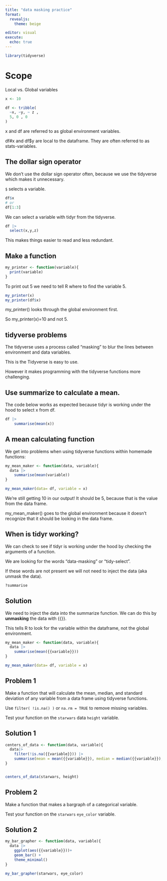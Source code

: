 ```yaml
---
title: "data masking practice"
format: 
  revealjs:
    theme: beige

editor: visual
execute: 
  echo: true
---
```


```r
library(tidyverse)
```

# Scope

Local vs. Global variables

```r
x <- 10

df <- tribble(
  ~x, ~y, ~ z ,
  5, 0 , 0
)
```

x and df are referred to as global environment variables.

df#x and df\$y are local to the dataframe. They are often referred to as stats-variables.

## The dollar sign operator

We don't use the dollar sign operator often, because we use the tidyverse which makes it unnecessary.

`$` selects a variable.

```r
df$x
# or 
df[1:3]
```

We can select a variable with tidyr from the tidyverse.

```r
df |>
  select(x,y,z)
```

This makes things easier to read and less redundant.

## Make a function

```r
my_printer <- function(variable){
  print(variable)
}
```

To print out 5 we need to tell R where to find the variable 5.

```r
my_printer(x)
my_printer(df$x)
```

my_printer() looks through the global environment first.

So my_printer(x)=10 and not 5.

## tidyverse problems

The tidyverse uses a process called "masking" to blur the lines between environment and data variables.

This is the Tidyverse is easy to use.

However it makes programming with the tidyverse functions more challenging.

## Use summarize to calculate a mean.

The code below works as expected because tidyr is working under the hood to select x from df.

```r
df |>
    summarise(mean(x))
```

## A mean calculating function

We get into problems when using tidyverse functions within homemade functions:

```r
my_mean_maker <- function(data, variable){
  data |>
    summarise(mean(variable))
}
```

```r
my_mean_maker(data= df, variable = x)
```

We're still getting 10 in our output! It should be 5, because that is the value from the data frame.

my_mean_maker() goes to the global environment because it doesn't recognize that it should be looking in the data frame.

## When is tidyr working?

We can check to see if tidyr is working under the hood by checking the arguments of a function.

We are looking for the words "data-masking" or "tidy-select".

If these words are not present we will not need to inject the data (aka unmask the data).

```r
?summarise
```

## Solution

We need to inject the data into the summarize function. We can do this by **unmasking** the data with {{}}.

This tells R to look for the variable within the dataframe, not the global environment.

```r
my_mean_maker <- function(data, variable){
  data |>
    summarise(mean({{variable}}))
}
```

```r
my_mean_maker(data= df, variable = x)
```

## Problem 1

Make a function that will calculate the mean, median, and standard deviation of any variable from a data frame using tidyverse functions.

Use `filter( !is.na() )` or `na.rm = TRUE` to remove missing variables.

Test your function on the `starwars` data `height` variable.

## Solution 1

```r
centers_of_data <- function(data, variable){
  data|>
    filter(!is.na({{variable}})) |>
    summarise(mean = mean({{variable}}), median = median({{variable}}), sd= sd({{variable}}))
}


centers_of_data(starwars, height)
```

## Problem 2

Make a function that makes a bargraph of a categorical variable.

Test your function on the `starwars` `eye_color` variable.

## Solution 2

```r
my_bar_grapher <- function(data, variable){
  data |>
    ggplot(aes({{variable}}))+
    geom_bar() +
    theme_minimal()
}

my_bar_grapher(starwars, eye_color)

```
